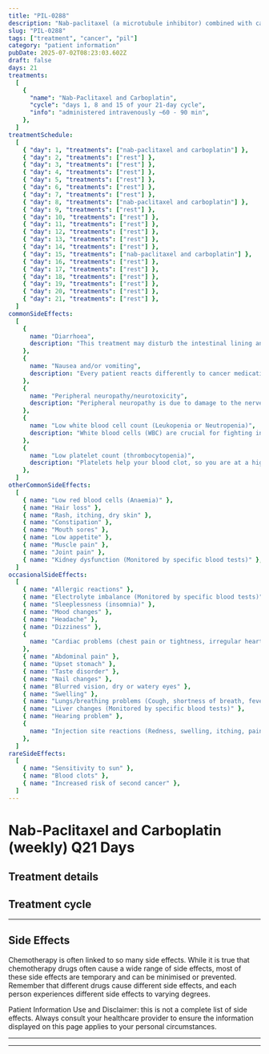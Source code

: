 ```yaml
---
title: "PIL-0288"
description: "Nab-paclitaxel (a microtubule inhibitor) combined with carboplatin (a platinum-based compound) is a treatment option for breast cancer. Cancer medicines are often used in combination to enhance efficiency in slowing down or stopping the growth and spread of cancer cells."
slug: "PIL-0288"
tags: ["treatment", "cancer", "pil"]
category: "patient information"
pubDate: 2025-07-02T08:23:03.602Z
draft: false
days: 21
treatments:
  [
    {
      "name": "Nab-Paclitaxel and Carboplatin",
      "cycle": "days 1, 8 and 15 of your 21-day cycle",
      "info": "administered intravenously ~60 - 90 min",
    },
  ]
treatmentSchedule:
  [
    { "day": 1, "treatments": ["nab-paclitaxel and carboplatin"] },
    { "day": 2, "treatments": ["rest"] },
    { "day": 3, "treatments": ["rest"] },
    { "day": 4, "treatments": ["rest"] },
    { "day": 5, "treatments": ["rest"] },
    { "day": 6, "treatments": ["rest"] },
    { "day": 7, "treatments": ["rest"] },
    { "day": 8, "treatments": ["nab-paclitaxel and carboplatin"] },
    { "day": 9, "treatments": ["rest"] },
    { "day": 10, "treatments": ["rest"] },
    { "day": 11, "treatments": ["rest"] },
    { "day": 12, "treatments": ["rest"] },
    { "day": 13, "treatments": ["rest"] },
    { "day": 14, "treatments": ["rest"] },
    { "day": 15, "treatments": ["nab-paclitaxel and carboplatin"] },
    { "day": 16, "treatments": ["rest"] },
    { "day": 17, "treatments": ["rest"] },
    { "day": 18, "treatments": ["rest"] },
    { "day": 19, "treatments": ["rest"] },
    { "day": 20, "treatments": ["rest"] },
    { "day": 21, "treatments": ["rest"] },
  ]
commonSideEffects:
  [
    {
      name: "Diarrhoea",
      description: "This treatment may disturb the intestinal lining and cause loose, watery, and more frequent stools than usual. Certain medications have a higher chance of causing diarrhoea.",
    },
    {
      name: "Nausea and/or vomiting",
      description: "Every patient reacts differently to cancer medication. Many people feel nauseous, and some also experience vomiting. Nausea and vomiting can be managed or reduced with medication.",
    },
    {
      name: "Peripheral neuropathy/neurotoxicity",
      description: "Peripheral neuropathy is due to damage to the nerves outside the brain and spinal cord. These nerves carry information from the brain to other parts of the body. The usual symptoms are numbness, tingling, and weakness in the extremities like hands and feet.",
    },
    {
      name: "Low white blood cell count (Leukopenia or Neutropenia)",
      description: "White blood cells (WBC) are crucial for fighting infection. While receiving treatment, your WBC count can drop, putting you at a higher risk of disease.",
    },
    {
      name: "Low platelet count (thrombocytopenia)",
      description: "Platelets help your blood clot, so you are at a higher risk of bleeding when your platelet count decreases. Let your oncology care team know if you have any excess bruising or bleeding, including nose bleeds, sore gums or blood in your urine or stool.",
    },
  ]
otherCommonSideEffects:
  [
    { name: "Low red blood cells (Anaemia)" },
    { name: "Hair loss" },
    { name: "Rash, itching, dry skin" },
    { name: "Constipation" },
    { name: "Mouth sores" },
    { name: "Low appetite" },
    { name: "Muscle pain" },
    { name: "Joint pain" },
    { name: "Kidney dysfunction (Monitored by specific blood tests)" },
  ]
occasionalSideEffects:
  [
    { name: "Allergic reactions" },
    { name: "Electrolyte imbalance (Monitored by specific blood tests)" },
    { name: "Sleeplessness (insomnia)" },
    { name: "Mood changes" },
    { name: "Headache" },
    { name: "Dizziness" },
    {
      name: "Cardiac problems (chest pain or tightness, irregular heartbeat or blood pressure changes, shortness of breath)",
    },
    { name: "Abdominal pain" },
    { name: "Upset stomach" },
    { name: "Taste disorder" },
    { name: "Nail changes" },
    { name: "Blurred vision, dry or watery eyes" },
    { name: "Swelling" },
    { name: "Lungs/breathing problems (Cough, shortness of breath, fever)" },
    { name: "Liver changes (Monitored by specific blood tests)" },
    { name: "Hearing problem" },
    {
      name: "Injection site reactions (Redness, swelling, itching, pain at the site of injection)",
    },
  ]
rareSideEffects:
  [
    { name: "Sensitivity to sun" },
    { name: "Blood clots" },
    { name: "Increased risk of second cancer" },
  ]
---
```



# Nab-Paclitaxel and Carboplatin (weekly) Q21 Days

<TreatmentHeader description={frontmatter.description} />

## Treatment details

<LegendGrid treatments={treatments} />

## Treatment cycle

<TreatmentCycleGrid treatmentSchedule={treatmentSchedule} />

<hr class="py-0 border-t-[0.5px] border-gray-500" />

## Side Effects

Chemotherapy is often linked to so many side effects. While it is true that chemotherapy drugs often cause a wide range of side effects, most of these side effects are temporary and can be minimised or prevented. Remember that different drugs cause different side effects, and each person experiences different side effects to varying degrees.

<CommonSideEffects commonSideEffects={commonSideEffects} />
<OtherCommonSideEffects otherCommonSideEffects={otherCommonSideEffects} />
<OccasionalSideEffects occasionalSideEffects={occasionalSideEffects} />
<RareSideEffects rareSideEffects={rareSideEffects} />
<p>
  <span class="font-bold">Patient Information Use and Disclaimer:</span> this is
  not a complete list of side effects. Always consult your healthcare provider
  to ensure the information displayed on this page applies to your personal
  circumstances.
</p>
<hr class="py-0 border-t-[0.5px] border-gray-500" />

<SafeHandlingAccordion />
<GeneralPrecautionsAccordion />
<LifestyleSafetyAccordion />

<hr class="py-0 border-t-[0.5px] border-gray-500" />

<HealthcareTeamContact />
